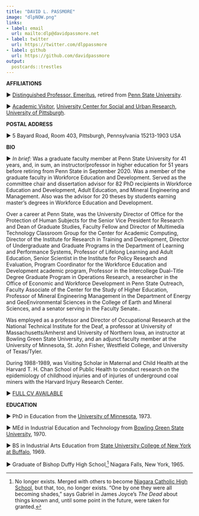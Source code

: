 ```yaml
---
title: "DAVID L. PASSMORE"
image: "dlpNOW.png"
links:
- label: email
  url: mailto:dlp@davidpassmore.net
- label: twitter
  url: https://twitter.com/dlppassmore
- label: github
  url: https://github.com/davidpassmore
output:
  postcards::trestles
---
```

 
**AFFILIATIONS**

► [Distinguished Professor, Emeritus](https://policy.psu.edu/policies/ac10#H), retired from [Penn State University](https://ed.psu.edu/academics/departments/department-learning-and-performance-systems/workforce-education-and-development).

► [Academic Visitor](https://visitor.pitt.edu/), [University Center for Social and Urban Research](https://my.pitt.edu/task/all/social-and-urban-research), [University of Pittsburgh](https://www.pitt.edu/)</a>.

**POSTAL ADDRESS**

► 5 Bayard Road, Room 403, Pittsburgh, Pennsylvania 15213-1903 USA

**BIO**

► *In brief:* Was a graduate faculty member at Penn State University for 41 years, and, in sum, an instructor/professor in higher education for 51 years before retiring from Penn State in September 2020. Was a member of the graduate faculty in Workforce Education and Development. Served as the committee chair and dissertation advisor for 82 PhD recipients in Workforce Education and Development, Adult Education, and Mineral Engineering and Management. Also was the advisor for 20 theses by students earning master’s degrees in Workforce Education and Development.

Over a career at Penn State, was the University Director of Office for the Protection of Human Subjects for the Senior Vice President for Research and Dean of Graduate Studies, Faculty Fellow and Director of Multimedia Technology Classroom Group for the Center for Academic Computing, Director of the Institute for Research in Training and Development, Director of Undergraduate and Graduate Programs in the Department of Learning and Performance Systems, Professor of Lifelong Learning and Adult Education, Senior Scientist in the Institute for Policy Research and Evaluation, Program Coordinator for the Workforce Education and Development academic program, Professor in the Intercollege Dual–Title Degree Graduate Program in Operations Research, a researcher in the Office of Economic and Workforce Development in Penn State Outreach, Faculty Associate of the Center for the Study of Higher Education, Professor of Mineral Engineering Management in the Department of Energy and GeoEnvironmental Sciences in the College of Earth and Mineral Sciences, and a senator serving in the Faculty Senate..

Was employed as a professor and Director of Occupational Research at the National Technical Institute for the Deaf, a professor at University of Massachusetts/Amherst and University of Northern Iowa, an instructor at Bowling Green State University, and an adjunct faculty member at the University of Minnesota, St. John Fisher, Westfield College, and University of Texas/Tyler.

During 1988-1989, was Visiting Scholar in Maternal and Child Health at the Harvard T. H. Chan School of Public Health to conduct research on the epidemiology of childhood injuries and of injuries of underground coal miners with the Harvard Injury Research Center.

► [FULL CV AVAILABLE](https://davidpassmore.net/documents/dlp/Vitae.pdf)

**EDUCATION**

► PhD in Education from the [University of Minnesota](http://www.cehd.umn.edu/olpd/), 1973.

► MEd in Industrial Education and Technology from [Bowling Green State University](http://www.bgsu.edu/technology-architecture-and-applied-engineering.html), 1970.

► BS in Industrial Arts Education from [State University College of New York at Buffalo](http://cte.buffalostate.edu/), 1969.

► Graduate of Bishop Duffy High School,^[No longer exists. Merged with others to become [Niagara Catholic High School](https://en.wikipedia.org/wiki/Niagara_Catholic_High_School), but that, too, no longer exists. "One by one they were all becoming shades," says Gabriel in James Joyce's *The Dead* about things known and, until some point in the future, were taken for granted.] Niagara Falls, New York, 1965.

   